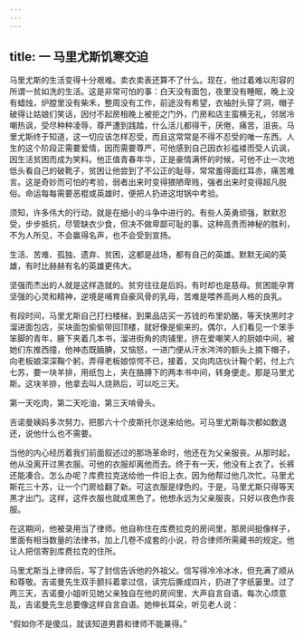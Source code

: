 ```yaml
---
---
---
```

title: 一 马里尤斯饥寒交迫
---




马里尤斯的生活变得十分艰难。卖衣卖表还算不了什么。现在，他过着难以形容的所谓一贫如洗的生活。这是非常可怕的事：白天没有面包，夜里没有睡眠，晚上没有蜡烛，炉膛里没有柴禾，整周没有工作，前途没有希望，衣袖肘头穿了洞，帽子破得让姑娘们笑话，因付不起房租晚上被拒之门外，门房和店主蛮横无礼，邻居冷嘲热讽，受尽种种凌辱，尊严遭到践踏，什么活儿都得干，厌倦，痛苦，沮丧。马里尤斯终于知道，这一切应该怎样忍受，而且这常常是不得不忍受的唯一东西。人生的这个阶段正需要爱情，因而需要尊严，可他感到自己因衣衫褴褛而受人讥讽，因生活贫困而成为笑料。他正值青春年华，正是豪情满怀的时候，可他不止一次地低头看自己的破靴子，贫困让他尝到了不公正的耻辱，常常羞得面红耳赤，痛苦难言。这是奇妙而可怕的考验，弱者出来时变得猥陋卑贱，强者出来时变得超凡脱俗。命运每每需要恶棍或英雄时，便把人扔进这坩锅中考验。

须知，许多伟大的行动，就是在细小的斗争中进行的。有些人英勇顽强，默默忍受，步步抵抗，尽管缺衣少食，但决不做卑鄙可耻的事。这种高贵而神秘的胜利，不为人所见，不会赢得名声，也不会受到宣扬。

生活、苦难、孤独、遗弃、贫困，这都是战场，都有自己的英雄。默默无闻的英雄，有时比赫赫有名的英雄更伟大。

坚强而杰出的人就是这样造就的。贫穷往往是后妈，有时却也是慈母。贫困能孕育坚强的心灵和精神，逆境是哺育自豪风骨的乳母，苦难是喂养高尚人格的良乳。

有段时间，马里尤斯自己打扫楼梯，到果品店买一苏钱的布里奶酪，等天快黑时才溜进面包店，买块面包偷偷带回顶楼，就好像是偷来的。偶尔，人们看见一个笨手笨脚的青年，腋下夹着几本书，溜进街角的肉铺里，挤在爱嘲笑人的厨娘中间，被她们东推西撞，他神态既腼腆，又恼怒，一进门便从汗水涔涔的额头上摘下帽子，向老板娘深深鞠个躬，弄得老板娘惊愕不已，接着，又向肉店伙计鞠个躬，付上六七苏，要一块羊排，用纸包上，夹在胳膊下的两本书中间，转身便走。那是马里尤斯。这块羊排，他拿去叫人烧熟后，可以吃三天。

第一天吃肉，第二天吃油，第三天啃骨头。

吉诺曼姨妈多次努力，把那六十个皮斯托尔送来给他。可马里尤斯每次都如数退还，说他什么也不需要。

当他的内心经历着我们前面叙述过的那场革命时，他还在为父亲服丧。从那时起，他从没离开过黑衣服。可他的衣服却离他而去。终于有一天，他没有上衣了。长裤还能凑合。怎么办呢？库费拉克送给他一件旧上衣，因为他帮过他几次忙。马里尤斯花三十苏，让一个门房给翻了新。可这衣服是绿色的。于是，马里尤斯只得等天黑才出门。这样，这件衣服也就成黑色了。他想永远为父亲服丧，只好以夜色作丧服。

在这期间，他被录用当了律师。他自称住在库费拉克的房间里，那房间挺像样子，里面有相当数量的法律书，加上几卷不成套的小说，符合律师所需藏书的规定。他让人把信寄到库费拉克的住所。

马里尤斯当上律师后，写了封信告诉他的外祖父。信写得冷冷冰冰，但充满了顺从和尊敬。吉诺曼先生双手颤抖着拿过信，读完后撕成四片，扔进了字纸篓里。过了两三天，吉诺曼小姐听见她父亲独自在他的房间里，大声自言自语。每次心烦意乱，吉诺曼先生总要像这样自言自语。她伸长耳朵，听见老人说：

“假如你不是傻瓜，就该知道男爵和律师不能兼得。”